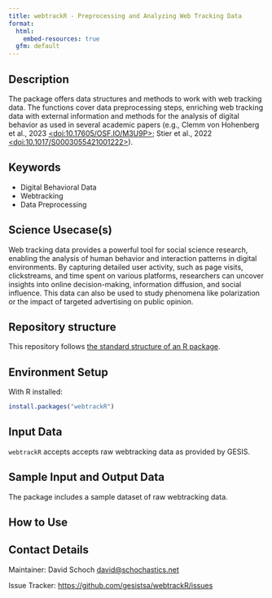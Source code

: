 ```yaml
---
title: webtrackR - Preprocessing and Analyzing Web Tracking Data
format:
  html:
    embed-resources: true
  gfm: default
---
```


## Description

<!-- - Provide a brief and clear description of the method, its purpose, and what it aims to achieve. Add a link to a related paper from social science domain and show how your method can be applied to solve that research question.   -->

The package offers data structures and methods to work with web tracking data. The functions cover data preprocessing steps, enriching web tracking data with external information and methods for the analysis of digital behavior as used in several academic papers (e.g., Clemm von Hohenberg et al., 2023 [<doi:10.17605/OSF.IO/M3U9P>](https://doi.org/10.17605/OSF.IO/M3U9P); Stier et al., 2022 [<doi:10.1017/S0003055421001222>](https://doi.org/10.1017/S0003055421001222)).

## Keywords

<!-- EDITME -->

* Digital Behavioral Data 
* Webtracking
* Data Preprocessing

## Science Usecase(s)

Web tracking data provides a powerful tool for social science research, enabling the analysis of human behavior and interaction patterns in digital environments. By capturing detailed user activity, such as page visits, clickstreams, and time spent on various platforms, researchers can uncover insights into online decision-making, information diffusion, and social influence. This data can also be used to study phenomena like polarization or the impact of targeted advertising on public opinion. 

## Repository structure

This repository follows [the standard structure of an R package](https://cran.r-project.org/doc/FAQ/R-exts.html#Package-structure).

## Environment Setup

With R installed:

```r
install.packages("webtrackR")
```

<!-- ## Hardware Requirements (Optional) -->
<!-- - The hardware requirements may be needed in specific cases when a method is known to require more memory/compute power.  -->
<!-- - The method need to be executed on a specific architecture (GPUs, Hadoop cluster etc.) -->


## Input Data 

<!-- - The input data has to be a Digital Behavioral Data (DBD) Dataset -->
<!-- - You can provide link to a public DBD dataset. GESIS DBD datasets (https://www.gesis.org/en/institute/digital-behavioral-data) -->

<!-- This is an example -->

`webtrackR` accepts accepts raw webtracking data as provided by GESIS.

## Sample Input and Output Data

The package includes a sample dataset of raw webtracking data. 

## How to Use

<!-- - Providing HowTos on the method for different types of usages -->
<!-- - Describe how the method should be used, including installation, configuration, and any specific instructions for users. -->

## Contact Details

Maintainer: David Schoch <david@schochastics.net>

Issue Tracker: [https://github.com/gesistsa/webtrackR/issues](https://github.com/gesistsa/webtrackR/issues)

<!-- ## Publication -->
<!-- - Include information on publications or articles related to the method, if applicable. -->

<!-- ## Acknowledgements -->
<!-- - Acknowledgements if any -->

<!-- ## Disclaimer -->
<!-- - Add any disclaimers, legal notices, or usage restrictions for the method, if necessary. -->
